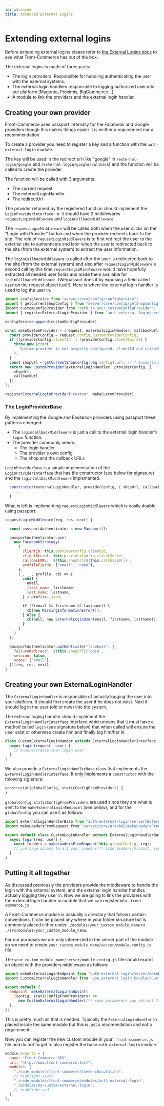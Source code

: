 ```yaml
---
id: advanced
title: Advanced External Logins
---
```



<SinceVersion tag="2.13 (Beta feature ~ API may change)" />

# Extending external logins

Before extending external logins please refer to
[the External Logins docs](/docs/2.x/advanced/features/external-logins) to see
what Front-Commerce has out of the box.

The external logins is made of three parts:

- The login providers. Responsible for handling authenticating the user with the
  external systems.
- The external login handlers responsible to logging authorized user into our
  platform (Magento, Proximis, BigCommerce...).
- A module to link the providers and the external login handler.

## Creating your own provider

Front-Commerce uses passport internally for the Facebook and Google providers
though this makes things easier it is neither a requirement nor a
recommendation.

To create a provider you need to register a key and a function with the
`auth-external-login` module.

The key will be used in the redirect url (like "google" in
`/external-login/google` and `/external-login/google/callback`) and the function
will be called to create the provider.

The function will be called with 3 arguments:

- The current request
- The externalLoginHandler
- The redirectUrl

The provider returned by the registered function should implement the
`LoginProviderInterface` i.e. it should have 2 middlewares
`requestLoginMiddleware` and `loginCallbackMiddleware`.

The `requestLoginMiddleware` will be called both when the user clicks on the
"Login with Provider" button and when the provider redirects back to the site.
The role of `requestLoginMiddleware` is to first redirect the user to the
external site to authenticate and later when the user is redirected back to the
site (from the external system) to extract the user information.

The `loginCallbackMiddleware` is called after the user is redirected back to the
site (from the external system) and also after `requestLoginMiddleware`'s second
call by this time `requestLoginMiddleware` would have hopefully extracted all
needed user fields and made them available for `loginCallbackMiddleware`.
(We/passort does it by exposing a field called `user` on the request object
itself). Here is where the external login handler is used to log the user in.

```js
import configService from "server/core/config/configService";
import { getCurrentShopConfig } from "server/core/config/getShopConfig";
import customConfigProvider from "path_to_your_customConfigProvider";
import { registerExternalLoginProvider } from "auth-external-login/server/providers";

configService.append(customConfigProvider);

const makeCustomProvider = (request, externalLoginHandler, callbackUrl) => {
  const providerConfig = request.config.customProviderConfig;
  if (!providerConfig.clientId || !providerConfig.clientSecret) {
    throw new Error(
      `Custom provider is not properly configured. clientId and clientSecret are required!`
    );
  }
  const shopUrl = getCurrentShopConfig(req.config).url; // frequently needed to keep current store selected upon redirection
  return new CustomProvider(externalLoginHandler, providerConfig, {
    shopUrl,
    callbackUrl,
  });
};

registerExternalLoginProvider("custom", makeCustomProvider);
```

### The LoginProviderBase

By implementing the Google and Facebook providers using passport these patterns
emerged:

- The `loginCallbackMiddleware` is just a call to the external login handler's
  `login` function.
- The provider commonly needs:
  - The login handler
  - The provider's own config
  - The shop and the callback URLs

`LoginProviderBase` is a simple implementation of the `LoginProviderInterface`
that has the constructor (see below for signature) and the
`loginCallbackMiddleware` implemented.

```js
  constructor(externalLoginHandler, providerConfig, { shopUrl, callbackUrl }) {
    ...
  }
```

What is left is implementing `requestLoginMiddleware` which is easily doable
using passport:

```js
requestLoginMiddleware(req, res, next) {

  const passportAuthenticator = new Passport();

  passportAuthenticator.use(
    new FacebookStrategy(
      {
        clientID: this.providerConfig.clientId,
        clientSecret: this.providerConfig.clientSecret,
        callbackURL: `${this.shopUrl}${this.callbackUrl}`,
        profileFields: ["email", "name"],
      },
      (_, __, profile, cb) => {
        const {
          email,
          first_name: firstname,
          last_name: lastname,
        } = profile._json;

        if (!(email && firstname && lastname)) {
          cb(new MissingInformationError());
        } else {
          cb(null, new ExternalLoginUser(email, firstname, lastname));
        }
      }
    )
  );

  passportAuthenticator.authenticate("facebook", {
    failureRedirect: `${this.shopUrl}/login`,
    session: false,
    scope: ["email"],
  })(req, res, next);
}
```

## Creating your own ExternalLoginHandler

The `ExternalLoginHandler` is responsible of actually logging the user into your
platform. It should first create the user if he does not exist. Next it should
log in the user (old or new) into the system.

The external loging handler should implement the `ExternalLoginHandlerInterface`
interface which means that it must have a method called `login` (see signature
below) that when called will ensure the user exist or otherwise create him and
finally log him/her in.

```js
class CustomExternalLoginHander extends ExternalLoginHandlerInterface {
  async login(request, user) {
    // ensure/create then login user
  }
}
```

We also provide a `ExternalLoginHandlerBase` class that implements the
`ExternalLoginHandlerInterface`. It only implements a `constructor` with the
folowing signature:

```js
constructor(globalConfig, staticConfigFromProviders) {
}
```

`globalConfig`, `staticConfigFromProviders` are used since they are what is sent
to the `makeExternalLoginEndpoint` (see below), and for the `globalConfig` you
can use it as follows:

```js
import ExternalLoginHandlerBase from "auth-external-login/server/ExternalLoginHandlerBase";
import makeLoadersFromRequest from "server/core/graphql/makeLoadersFromRequest";

export default class CustomLoginHandler extends ExternalLoginHandlerBase {
  async login(req, user) {
    const loaders = makeLoadersFromRequest(this.globalConfig, req);
    // you have access to all your loaders!!! like loaders.Product, loaders.Customer...
  }
}
```

## Putting it all together

As discussed previously the providers provide the middleware to handle the login
with the external system, and the external login handler handles actually
logging they user in. Now we are going to link the providers with the external
login handler in module that we can register into `.front-commerce.js`

A Front-Commerce module is basically a directory that follows certain
conventions. It can be placed any where in your folder structure but is commonly
placed either under `./modules/your_custom_module_name` or
`./src/modules/your_custom_module_name`.

For our purposes we are only interensted in the server part of the module so we
need to create `your_custom_module_name/server/module.config.js` file.

The `your_custom_module_name/server/module.config.js` file should export an
object with the providers middleware as follows:

```js
import makeExternalLoginEndpoint from "auth-external-login/server/makeExternalLoginEndpoint";
import CustomExternalLoginHandler from "you_external_login_handler/CustomExternalLoginHandler";

export default {
  endpoint: makeExternalLoginEndpoint(
    (config, staticConfigFromProviders) =>
      new CustomExternalLoginHandler(/** some parameters you extract from the configs */)
  ),
};
```

This is pretty much all that is needed. Typically the `ExternalLoginHandler` in
placed inside the same module but this is just a recomendation and not a
requirement.

Now you can register the new custom module in your `.front-commerce.js` file and
do not forget to also register the base `auth-external-login` module.

```js title=".front-commerce.js"
module.exports = {
  name: "Front Commerce DEV",
  url: "http://www.front-commerce.test",
  modules: [
    "./node_modules/front-commerce/theme-chocolatine",
    // highlight-start
    "./node_modules/front-commerce/modules/auth-external-login",
    "./modules/my-custom-external-login",
    // highlight-end
  ],
};
```
